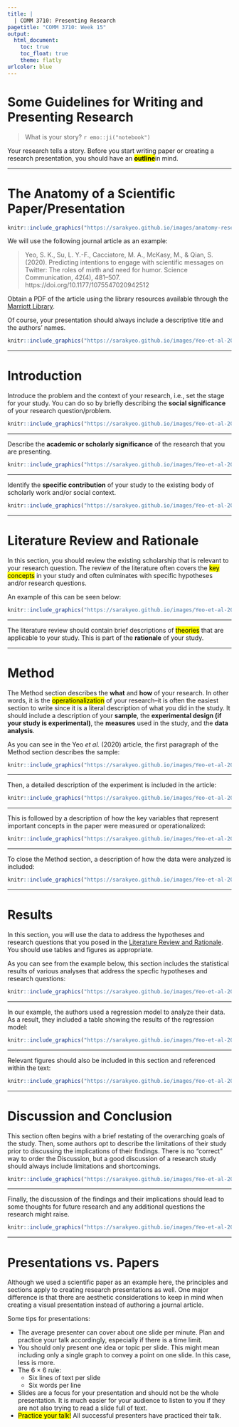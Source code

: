 ```yaml
---
title: |
  | COMM 3710: Presenting Research
pagetitle: "COMM 3710: Week 15"
output:
  html_document:
    toc: true
    toc_float: true
    theme: flatly
urlcolor: blue
---
```


# Some Guidelines for Writing and Presenting Research

> What is your story? `r emo::ji("notebook")`

Your research tells a story. Before you start writing paper or creating a research presentation, you should have an <mark>**outline**</mark>in mind.

---

# The Anatomy of a Scientific Paper/Presentation
```r

knitr::include_graphics("https://sarakyeo.github.io/images/anatomy-research-paper.png")

```

We will use the following journal article as an example:

> Yeo, S. K., Su, L. Y.-F., Cacciatore, M. A., McKasy, M., & Qian, S. (2020). Predicting intentions to engage with scientific messages on Twitter: The roles of mirth and need for humor. Science Communication, 42(4), 481–507. https://doi.org/10.1177/1075547020942512

Obtain a PDF of the article using the library resources available through the [Marriott Library](https://lib.utah.edu).

Of course, your presentation should always include a descriptive title and the authors' names.

```r

knitr::include_graphics("https://sarakyeo.github.io/images/Yeo-et-al-2020_01.png")

```

---

# Introduction

Introduce the problem and the context of your research, i.e., set the stage for your study. You can do so by briefly describing the **social significance** of your research question/problem.

```r

knitr::include_graphics("https://sarakyeo.github.io/images/Yeo-et-al-2020_02.png")

```

---

Describe the **academic or scholarly significance** of the research that you are presenting.

```r

knitr::include_graphics("https://sarakyeo.github.io/images/Yeo-et-al-2020_03.png")

```

---

Identify the **specific contribution** of your study to the existing body of scholarly work and/or social context.

```r

knitr::include_graphics("https://sarakyeo.github.io/images/Yeo-et-al-2020_04.png")

```

---

# Literature Review and Rationale

In this section, you should review the existing scholarship that is relevant to your research question. The review of the literature often covers the <mark>key concepts</mark> in your study and often culminates with specific hypotheses and/or research questions. 

An example of this can be seen below:

```r

knitr::include_graphics("https://sarakyeo.github.io/images/Yeo-et-al-2020_05.png")

```

---

The literature review should contain brief descriptions of <mark>theories</mark> that are applicable to your study. This is part of the **rationale** of your study. 

---

# Method

The Method section describes the **what** and **how** of your research. In other words, it is the <mark>operationalization</mark> of your research--it is often the easiest section to write since it is a literal description of what you did in the study. It should include a description of your **sample**, the **experimental design (if your study is experimental)**, the **measures** used in the study, and the **data analysis**.

As you can see in the Yeo *et al.* (2020) article, the first paragraph of the Method section describes the sample:

```r

knitr::include_graphics("https://sarakyeo.github.io/images/Yeo-et-al-2020_06.png")

```

---

Then, a detailed description of the experiment is included in the article:

```r

knitr::include_graphics("https://sarakyeo.github.io/images/Yeo-et-al-2020_07.png")

```

---

This is followed by a description of how the key variables that represent important concepts in the paper were measured or operationalized:

```r

knitr::include_graphics("https://sarakyeo.github.io/images/Yeo-et-al-2020_08.png")

```

---

To close the Method section, a description of how the data were analyzed is included:

```r

knitr::include_graphics("https://sarakyeo.github.io/images/Yeo-et-al-2020_09.png")

```

---

# Results
In this section, you will use the data to address the hypotheses and research questions that you posed in the [Literature Review and Rationale]. You should use tables and figures as appropriate. 

As you can see from the example below, this section includes the statistical results of various analyses that address the specfic hypotheses and research questions:

```r

knitr::include_graphics("https://sarakyeo.github.io/images/Yeo-et-al-2020_10.png")

```

---

In our example, the authors used a regression model to analyze their data. As a result, they included a table showing the results of the regression model:

```r

knitr::include_graphics("https://sarakyeo.github.io/images/Yeo-et-al-2020_11.png")

```

---

Relevant figures should also be included in this section and referenced within the text:

```r

knitr::include_graphics("https://sarakyeo.github.io/images/Yeo-et-al-2020_12.png")

```

---

# Discussion and Conclusion
This section often begins with a brief restating of the overarching goals of the study. Then, some authors opt to describe the limitations of their study prior to discussing the implications of their findings. There is no "correct" way to order the Discussion, but a good discussion of a research study should always include limitations and shortcomings. 

```r

knitr::include_graphics("https://sarakyeo.github.io/images/Yeo-et-al-2020_13.png")

```

---

Finally, the discussion of the findings and their implications should lead to some thoughts for future research and any additional questions the research might raise.

```r

knitr::include_graphics("https://sarakyeo.github.io/images/Yeo-et-al-2020_14.png")

```

---

# Presentations vs. Papers
Although we used a scientific paper as an example here, the principles and sections apply to creating research presentations as well. One major difference is that there are aesthetic considerations to keep in mind when creating a visual presentation instead of authoring a journal article.

Some tips for presentations: 

- The average presenter can cover about one slide per minute. Plan and practice your talk accordingly, especially if there is a time limit.
- You should only present one idea or topic per slide. This might mean including only a single graph to convey a point on one slide. In this case, less is more.
- The 6 $\times$ 6 rule:
  - Six lines of text per slide
  - Six words per line
- Slides are a focus for your presentation and should not be the whole presentation. It is much easier for your audience to listen to you if they are not also trying to read a slide full of text.
- <mark>Practice your talk!</mark> All successful presenters have practiced their talk.